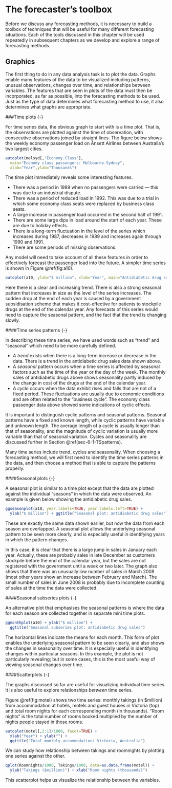 # The forecaster's toolbox {#toolbox}

Before we discuss any forecasting methods, it is necessary to build a toolbox of techniques that will be useful for many different forecasting situations. Each of the tools discussed in this chapter will be used repeatedly in subsequent chapters as we develop and explore a range of forecasting methods.

## Graphics

The first thing to do in any data analysis task is to plot the data. Graphs enable many features of the data to be visualized including patterns, unusual observations, changes over time, and relationships between variables. The features that are seen in plots of the data must then be incorporated, as far as possible, into the forecasting methods to be used. Just as the type of data determines what forecasting method to use, it also determines what graphs are appropriate.

###Time plots {-}

For time series data, the obvious graph to start with is a time plot. That is, the observations are plotted against the time of observation, with consecutive observations joined by straight lines. The figure below shows the weekly economy passenger load on Ansett Airlines between Australia's two largest cities.

```r
autoplot(melsyd[,"Economy.Class"],
  main="Economy class passengers: Melbourne-Sydney",
  xlab="Year",ylab="Thousands")
```


The time plot immediately reveals some interesting features.

-   There was a period in 1989 when no passengers were carried --- this was due to an industrial dispute.
-   There was a period of reduced load in 1992. This was due to a trial in which some economy class seats were replaced by business class seats.
-   A large increase in passenger load occurred in the second half of 1991.
-   There are some large dips in load around the start of each year. These are due to holiday effects.
-   There is a long-term fluctuation in the level of the series which increases during 1987, decreases in 1989 and increases again through 1990 and 1991.
-   There are some periods of missing observations.

Any model will need to take account of all these features in order to effectively forecast the passenger load into the future. A simpler time series is shown in Figure \@ref(fig:a10).

```r
autoplot(a10, ylab="$ million", xlab="Year", main="Antidiabetic drug sales")
```

Here there is a clear and increasing trend. There is also a strong seasonal pattern that increases in size as the level of the series increases. The sudden drop at the end of each year is caused by a government subsidisation scheme that makes it cost-effective for patients to stockpile drugs at the end of the calendar year. Any forecasts of this series would need to capture the seasonal pattern, and the fact that the trend is changing slowly.

####Time series patterns {-}

In describing these time series, we have used words such as "trend" and "seasonal" which need to be more carefully defined.

-   A *trend* exists when there is a long-term increase or decrease in the data. There is a trend in the antidiabetic drug sales data shown above.
-   A *seasonal* pattern occurs when a time series is affected by seasonal factors such as the time of the year or the day of the week. The monthly sales of antidiabetic drugs above shows seasonality partly induced by the change in cost of the drugs at the end of the calendar year.
-   A *cycle* occurs when the data exhibit rises and falls that are not of a fixed period. These fluctuations are usually due to economic conditions and are often related to the "business cycle". The economy class passenger data above showed some indications of cyclic effects.

It is important to distinguish cyclic patterns and seasonal patterns. Seasonal patterns have a fixed and known length, while cyclic patterns have variable and unknown length. The average length of a cycle is usually longer than that of seasonality, and the magnitude of cyclic variation is usually more variable than that of seasonal variation. Cycles and seasonality are discussed further in Section \@ref(sec-6-1-TSpatterns).

Many time series include trend, cycles and seasonality. When choosing a forecasting method, we will first need to identify the time series patterns in the data, and then choose a method that is able to capture the patterns properly.

####Seasonal plots {-}

A seasonal plot is similar to a time plot except that the data are plotted against the individual "seasons" in which the data were observed. An example is given below showing the antidiabetic drug sales.


```r
ggseasonplot(a10, year.labels=TRUE, year.labels.left=TRUE) +
  ylab("$ million") + ggtitle("Seasonal plot: antidiabetic drug sales")
```

These are exactly the same data shown earlier, but now the data from each season are overlapped. A seasonal plot allows the underlying seasonal pattern to be seen more clearly, and is especially useful in identifying years in which the pattern changes.

In this case, it is clear that there is a large jump in sales in January each year. Actually, these are probably sales in late December as customers stockpile before the end of the calendar year, but the sales are not registered with the government until a week or two later. The graph also shows that there was an unusually low number of sales in March 2008 (most other years show an increase between February and March). The small number of sales in June 2008 is probably due to incomplete counting of sales at the time the data were collected.

####Seasonal subseries plots {-}

An alternative plot that emphasises the seasonal patterns is where the data for each season are collected together in separate mini time plots.

```r
ggmonthplot(a10) + ylab("$ million") + 
  ggtitle("Seasonal subseries plot: antidiabetic drug sales")
```

The horizontal lines indicate the means for each month. This form of plot enables the underlying seasonal pattern to be seen clearly, and also shows the changes in seasonality over time. It is especially useful in identifying changes within particular seasons. In this example, the plot is not particularly revealing; but in some cases, this is the most useful way of viewing seasonal changes over time.

####Scatterplots {-}

The graphs discussed so far are useful for visualizing individual time series. It is also useful to explore relationships *between* time series.

Figure \@ref(fig:motel) shows two time series: monthly takings (in \$million) from accommodation at hotels, motels and guest houses in Victoria (top) and total room nights for each corresponding month (in thousands). "Room nights" is the total number of rooms booked multiplied by the number of nights people stayed in those rooms.

```r
autoplot(motel[,2:1]/1000, facet=TRUE) +
  xlab("Year") + ylab("") +
  ggtitle("Total monthly accommodation: Victoria, Australia")
```

We can study how relationship between takings and roomnights by plotting one series against the other.

```r
qplot(Roomnights/1000, Takings/1000, data=as.data.frame(motel)) +
  ylab("Takings ($million)") + xlab("Room nights (thousands)") 
```

This scatterplot helps us visualize the relationship between the variables.



<!-- ####Scatterplot matrices {-} -->

<!-- When there are several potential predictor variables, it is useful to plot each variable against each other variable. These plots can be arranged in a scatterplot matrix, as shown in Figure ?? -->

<!-- For each panel, the variable on the vertical axis is given by the variable name in that row, and the variable on the horizontal axis is given by the variable name in that column. For example, -->

<!-- The value of the scatterplot matrix is that it enables a quick view of the relationships between all pairs of variables. Outliers can also be seen. In this example, there are -->

